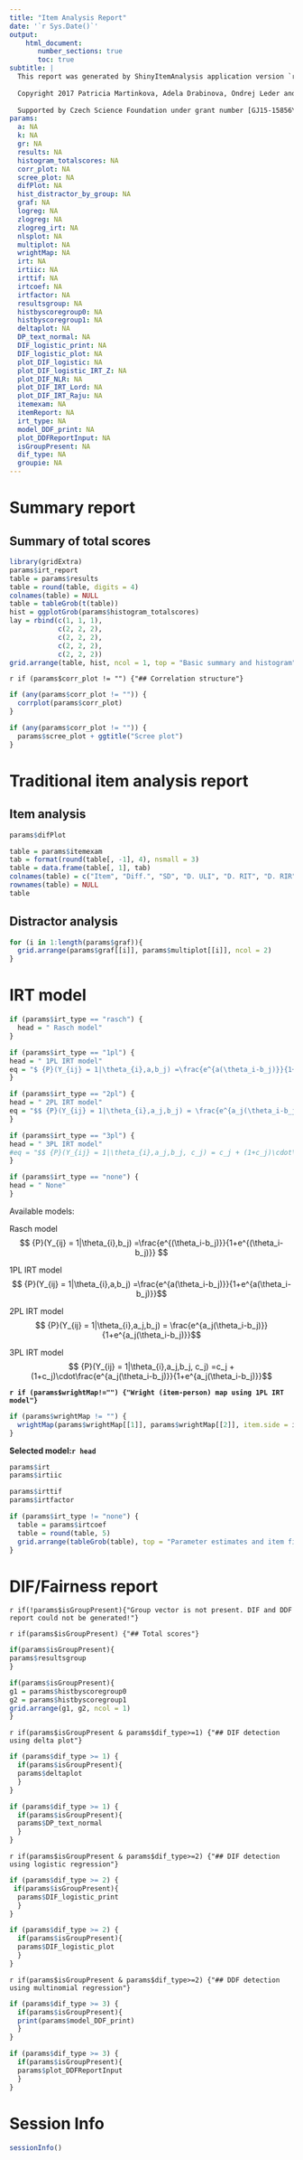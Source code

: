 ```yaml
---
title: "Item Analysis Report"
date: '`r Sys.Date()`'
output: 
    html_document:
       number_sections: true
       toc: true
subtitle: |
  This report was generated by ShinyItemAnalysis application version `r packageVersion("ShinyItemAnalysis")`
  
  Copyright 2017 Patricia Martinkova, Adela Drabinova, Ondrej Leder and Jakub Houdek.
  
  Supported by Czech Science Foundation under grant number [GJ15-15856Y](http://www.cs.cas.cz/martinkova/psychometrics.html)
params:
  a: NA
  k: NA
  gr: NA
  results: NA
  histogram_totalscores: NA
  corr_plot: NA
  scree_plot: NA
  difPlot: NA
  hist_distractor_by_group: NA
  graf: NA
  logreg: NA
  zlogreg: NA
  zlogreg_irt: NA
  nlsplot: NA
  multiplot: NA
  wrightMap: NA
  irt: NA
  irtiic: NA
  irttif: NA
  irtcoef: NA
  irtfactor: NA
  resultsgroup: NA
  histbyscoregroup0: NA
  histbyscoregroup1: NA
  deltaplot: NA
  DP_text_normal: NA
  DIF_logistic_print: NA
  DIF_logistic_plot: NA
  plot_DIF_logistic: NA
  plot_DIF_logistic_IRT_Z: NA
  plot_DIF_NLR: NA
  plot_DIF_IRT_Lord: NA
  plot_DIF_IRT_Raju: NA
  itemexam: NA
  itemReport: NA
  irt_type: NA
  model_DDF_print: NA
  plot_DDFReportInput: NA
  isGroupPresent: NA
  dif_type: NA
  groupie: NA
---
```

\pagebreak

# Summary report

## Summary of total scores

```r
library(gridExtra)
params$irt_report
table = params$results
table = round(table, digits = 4)
colnames(table) = NULL
table = tableGrob(t(table))
hist = ggplotGrob(params$histogram_totalscores)
lay = rbind(c(1, 1, 1),
            c(2, 2, 2),
            c(2, 2, 2),
            c(2, 2, 2),
            c(2, 2, 2))
grid.arrange(table, hist, ncol = 1, top = "Basic summary and histogram", layout_matrix = lay)
```

`r if (params$corr_plot != "") {"## Correlation structure"}`

```r
if (any(params$corr_plot != "")) {
  corrplot(params$corr_plot)
}
```

```r
if (any(params$corr_plot != "")) {
  params$scree_plot + ggtitle("Scree plot")
}
```


\pagebreak


# Traditional item analysis report

## Item analysis

```r
params$difPlot
```

```r
table = params$itemexam
tab = format(round(table[, -1], 4), nsmall = 3)
table = data.frame(table[, 1], tab)
colnames(table) = c("Item", "Diff.", "SD", "D. ULI", "D. RIT", "D. RIR", "Alpha Drop")
rownames(table) = NULL
table
```

## Distractor analysis

```r
for (i in 1:length(params$graf)){
  grid.arrange(params$graf[[i]], params$multiplot[[i]], ncol = 2)
}
```


\pagebreak

# IRT model

```r
if (params$irt_type == "rasch") {
  head = " Rasch model"
}

if (params$irt_type == "1pl") {
head = " 1PL IRT model"
eq = "$ {P}(Y_{ij} = 1|\theta_{i},a,b_j) =\frac{e^{a(\theta_i-b_j)}}{1+e^{a(\theta_i-b_j)}} $"
}

if (params$irt_type == "2pl") {
head = " 2PL IRT model"
eq = "$$ {P}(Y_{ij} = 1|\theta_{i},a_j,b_j) = \frac{e^{a_j(\theta_i-b_j)}}{1+e^{a_j(\theta_i-b_j)}}$$"
}

if (params$irt_type == "3pl") {
head = " 3PL IRT model"
#eq = "$$ {P}(Y_{ij} = 1|\theta_{i},a_j,b_j, c_j) = c_j + (1+c_j)\cdot\frac{e^{a_j(\theta_i-b_j)}}{1+e^{a_j(\theta_i-b_j)}}$$"
}

if (params$irt_type == "none") {
head = " None"
}
```



Available models:

Rasch model
$$ {P}(Y_{ij} = 1|\theta_{i},b_j) =\frac{e^{(\theta_i-b_j)}}{1+e^{(\theta_i-b_j)}} $$

1PL IRT model
$$ {P}(Y_{ij} = 1|\theta_{i},a,b_j) =\frac{e^{a(\theta_i-b_j)}}{1+e^{a(\theta_i-b_j)}}$$

2PL IRT model
$$ {P}(Y_{ij} = 1|\theta_{i},a_j,b_j) = \frac{e^{a_j(\theta_i-b_j)}}{1+e^{a_j(\theta_i-b_j)}}$$

3PL IRT model
$$ {P}(Y_{ij} = 1|\theta_{i},a_j,b_j, c_j) =c_j + (1+c_j)\cdot\frac{e^{a_j(\theta_i-b_j)}}{1+e^{a_j(\theta_i-b_j)}}$$

**`r if (params$wrightMap!="") {"Wright (item-person) map using 1PL IRT model"}`**

```r
if (params$wrightMap != "") {
  wrightMap(params$wrightMap[[1]], params$wrightMap[[2]], item.side = itemClassic)
}
```

\pagebreak

**Selected model:`r head`**

```r
params$irt
params$irtiic
```

\pagebreak

```r
params$irttif
params$irtfactor
```

```r
if (params$irt_type != "none") {
  table = params$irtcoef
  table = round(table, 5)
  grid.arrange(tableGrob(table), top = "Parameter estimates and item fit")
}
```

\pagebreak

# DIF/Fairness report

`r if(!params$isGroupPresent){"Group vector is not present. DIF and DDF report could not be generated!"}`

`r if(params$isGroupPresent) {"## Total scores"}`

```r
if(params$isGroupPresent){
params$resultsgroup
}
```

```r
if(params$isGroupPresent){
g1 = params$histbyscoregroup0
g2 = params$histbyscoregroup1
grid.arrange(g1, g2, ncol = 1)
}
```

`r if(params$isGroupPresent & params$dif_type>=1) {"## DIF detection using delta plot"}`

```r
if (params$dif_type >= 1) {
  if(params$isGroupPresent){
  params$deltaplot
  }
}
```

```r
if (params$dif_type >= 1) {
  if(params$isGroupPresent){
  params$DP_text_normal
  }
}
```

`r if(params$isGroupPresent & params$dif_type>=2) {"## DIF detection using logistic regression"}`

```r
if (params$dif_type >= 2) {
 if(params$isGroupPresent){
  params$DIF_logistic_print
  } 
}
```

```r
if (params$dif_type >= 2) {
  if(params$isGroupPresent){
  params$DIF_logistic_plot
  }
}
```

`r if(params$isGroupPresent & params$dif_type>=2) {"## DDF detection using multinomial regression"}`

```r
if (params$dif_type >= 3) {
  if(params$isGroupPresent){
  print(params$model_DDF_print)
  }
}
```

```r
if (params$dif_type >= 3) {
  if(params$isGroupPresent){
  params$plot_DDFReportInput
  }
}
```

\pagebreak

# Session Info

```r
sessionInfo()
```

\pagebreak
